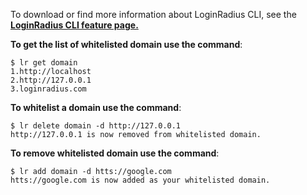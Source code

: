 To download or find more information about LoginRadius CLI, see the **<a href="https://www.loginradius.com/open-source/cli/" target="_blank">LoginRadius CLI feature page.</a>**

**To get the list of whitelisted domain use the command**:

```shell
$ lr get domain
1.http://localhost
2.http://127.0.0.1
3.loginradius.com
```

**To whitelist a domain use the command**:

```shell
$ lr delete domain -d http://127.0.0.1
http://127.0.0.1 is now removed from whitelisted domain.
```

**To remove whitelisted domain use the command**:

```shell
$ lr add domain -d htts://google.com
htts://google.com is now added as your whitelisted domain.
```
